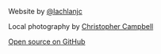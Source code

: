 Website by [@lachlanjc](https://lachlanjc.com)

Local photography by [Christopher Campbell](https://cbcampbell.com)

[Open source on GitHub](https://github.com/lachlanjc/centresustains)
